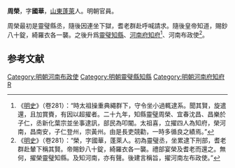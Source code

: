 {{otheruses|周榮}}
'''周榮'''，字'''國華'''，[[山東|山東]][[蓬莱市|蓬萊]]人。明朝官員。

周榮最初是靈璧縣丞，隨後因連坐下獄，耆老群赴呼喊請求。隨後皇帝知道，賜鈔八十錠，綺羅衣各一襲。之後升爲[[靈璧|靈璧]][[知縣|知縣]]、[[河南府|河南府]][[知府|知府]]<ref>《[[明史|明史]]》（卷281）：“時太祖操重典繩群下，守令坐小過輒逮系。聞其賢，旋遣還，且加賞賚，有因以超擢者。二十九年，知縣靈璧周榮、宜春沈昌、昌樂於子仁，丞新化葉宗並坐事逮訊，部民為叩閽。太祖喜，立擢四人為知府，榮河南，昌南安，子仁登州，宗黃州。由是長吏競勸，一時多循良之績焉。”</ref>、河南布政使<ref>《[[明史|明史]]》（卷281）：“榮，字國華，蓬萊人。初為靈璧丞，坐累逮下刑部，耆老群赴輦下稱其賢。帝賜鈔八十錠，綺羅衣各一襲。禮部宴榮及耆老而還之。無何，擢榮靈璧知縣。及知河南，亦有聲。後建言稱旨，擢河南左布政使。”</ref>。

==参考文献==
{{wikisource|明史/卷281}}
<div class="references-small">
<references />
</div>

{{明朝人物小作品}}

[[Category:明朝河南布政使|Category:明朝河南布政使]]
[[Category:明朝靈璧縣知縣|Category:明朝靈璧縣知縣]]
[[Category:明朝河南府知府|Category:明朝河南府知府]]
[[Category:周姓|R]]